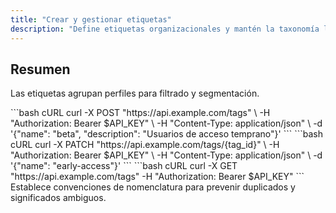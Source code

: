```yaml
---
title: "Crear y gestionar etiquetas"
description: "Define etiquetas organizacionales y mantén la taxonomía limpia."
---
```


## Resumen

Las etiquetas agrupan perfiles para filtrado y segmentación.

<Steps>
<Step title="Crear una etiqueta">
  <RequestExample>
  ```bash cURL
  curl -X POST "https://api.example.com/tags" \
    -H "Authorization: Bearer $API_KEY" \
    -H "Content-Type: application/json" \
    -d '{"name": "beta", "description": "Usuarios de acceso temprano"}'
  ```
  </RequestExample>
</Step>

<Step title="Renombrar o archivar una etiqueta">
  <RequestExample>
  ```bash cURL
  curl -X PATCH "https://api.example.com/tags/{tag_id}" \
    -H "Authorization: Bearer $API_KEY" \
    -H "Content-Type: application/json" \
    -d '{"name": "early-access"}'
  ```
  </RequestExample>
</Step>

<Step title="Listar etiquetas">
  <RequestExample>
  ```bash cURL
  curl -X GET "https://api.example.com/tags" -H "Authorization: Bearer $API_KEY"
  ```
  </RequestExample>
</Step>
</Steps>

<Tip>
Establece convenciones de nomenclatura para prevenir duplicados y significados ambiguos.
</Tip>
